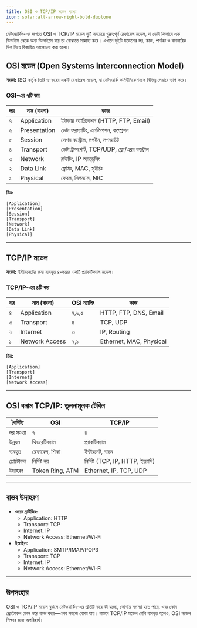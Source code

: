 ```yaml
---
title: OSI ও TCP/IP মডেল ব্যাখ্যা
icon: solar:alt-arrow-right-bold-duotone
---
```


নেটওয়ার্কিং-এর জগতে OSI ও TCP/IP মডেল দুটি সবচেয়ে গুরুত্বপূর্ণ রেফারেন্স মডেল, যা ডেটা কিভাবে এক ডিভাইস থেকে অন্য ডিভাইসে যায় তা বোঝাতে সাহায্য করে। এখানে দুইটি মডেলের স্তর, কাজ, পার্থক্য ও ব্যবহারিক দিক নিয়ে বিস্তারিত আলোচনা করা হলো।

## OSI মডেল (Open Systems Interconnection Model)

**সংজ্ঞা:**
ISO কর্তৃক তৈরি ৭-স্তরের একটি রেফারেন্স মডেল, যা নেটওয়ার্ক কমিউনিকেশনকে বিভিন্ন লেয়ারে ভাগ করে।

### OSI-এর ৭টি স্তর

| স্তর | নাম (বাংলা) | কাজ |
|-----|-------------|-----|
| ৭ | Application | ইউজার অ্যাপ্লিকেশন (HTTP, FTP, Email) |
| ৬ | Presentation | ডেটা ফরম্যাটিং, এনক্রিপশন, কম্প্রেশন |
| ৫ | Session | সেশন কন্ট্রোল, লগইন, লগআউট |
| ৪ | Transport | ডেটা ট্রান্সপোর্ট, TCP/UDP, ফ্লো/এরর কন্ট্রোল |
| ৩ | Network | রাউটিং, IP অ্যাড্রেসিং |
| ২ | Data Link | ফ্রেমিং, MAC, সুইচিং |
| ১ | Physical | কেবল, সিগন্যাল, NIC |

**চিত্র:**
```
[Application]
[Presentation]
[Session]
[Transport]
[Network]
[Data Link]
[Physical]
```

---

## TCP/IP মডেল

**সংজ্ঞা:**
ইন্টারনেটের জন্য ব্যবহৃত ৪-স্তরের একটি প্র্যাকটিক্যাল মডেল।

### TCP/IP-এর ৪টি স্তর

| স্তর | নাম (বাংলা) | OSI ম্যাপিং | কাজ |
|-----|-------------|-------------|-----|
| ৪ | Application | ৭,৬,৫ | HTTP, FTP, DNS, Email |
| ৩ | Transport | ৪ | TCP, UDP |
| ২ | Internet | ৩ | IP, Routing |
| ১ | Network Access | ২,১ | Ethernet, MAC, Physical |

**চিত্র:**
```
[Application]
[Transport]
[Internet]
[Network Access]
```

---

## OSI বনাম TCP/IP: তুলনামূলক টেবিল

| বৈশিষ্ট্য | OSI | TCP/IP |
|-----------|-----|--------|
| স্তর সংখ্যা | ৭ | ৪ |
| উন্নয়ন | থিওরেটিক্যাল | প্র্যাকটিক্যাল |
| ব্যবহৃত | রেফারেন্স, শিক্ষা | ইন্টারনেট, বাস্তব |
| প্রোটোকল | নির্দিষ্ট নয় | নির্দিষ্ট (TCP, IP, HTTP, ইত্যাদি) |
| উদাহরণ | Token Ring, ATM | Ethernet, IP, TCP, UDP |

---

## বাস্তব উদাহরণ

- **ওয়েব ব্রাউজিং:**
  - Application: HTTP
  - Transport: TCP
  - Internet: IP
  - Network Access: Ethernet/Wi-Fi
- **ইমেইল:**
  - Application: SMTP/IMAP/POP3
  - Transport: TCP
  - Internet: IP
  - Network Access: Ethernet/Wi-Fi

---

## উপসংহার

OSI ও TCP/IP মডেল বুঝলে নেটওয়ার্কিং-এর প্রতিটি স্তরে কী হচ্ছে, কোথায় সমস্যা হতে পারে, এবং কোন প্রোটোকল কোন স্তরে কাজ করে—এসব সহজে বোঝা যায়। বাস্তবে TCP/IP মডেল বেশি ব্যবহৃত হলেও, OSI মডেল শিক্ষার জন্য অপরিহার্য।
